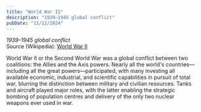 ```yaml
---
title: "World War II"
description: "1939–1945 global conflict"
pubDate: "11/12/2024"
---
```


*1939–1945 global conflict*  
Source (Wikipedia): [World War II][1]

World War II or the Second World War was a global conflict between two coalitions: the Allies and the Axis powers. Nearly all the world's countries—including all the great powers—participated, with many investing all available economic, industrial, and scientific capabilities in pursuit of total war, blurring the distinction between military and civilian resources. Tanks and aircraft played major roles, with the latter enabling the strategic bombing of population centres and delivery of the only two nuclear weapons ever used in war.

[1]: https://en.wikipedia.org/wiki/World_War_II
